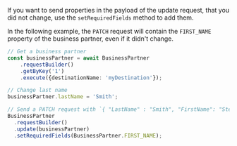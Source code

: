 If you want to send properties in the payload of the update request, that you did not change, use the `setRequiredFields` method to add them.

In the following example, the `PATCH` request will contain the `FIRST_NAME` property of the business partner, even if it didn't change.

```ts
// Get a business partner
const businessPartner = await BusinessPartner
    .requestBuilder()
    .getByKey('1')
    .execute({destinationName: 'myDestination'});

// Change last name
businessPartner.lastName = 'Smith';

// Send a PATCH request with `{ "LastName" : "Smith", "FirstName": "Steve" }`  and include the first name although it was not changed
BusinessPartner
  .requestBuilder()
  .update(businessPartner)
  .setRequiredFields(BusinessPartner.FIRST_NAME);
```
